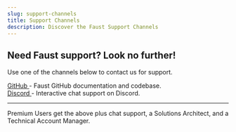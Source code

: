 ```yaml
---
slug: support-channels
title: Support Channels
description: Discover the Faust Support Channels
---
```


## Need Faust support? Look no further!

Use one of the channels below to contact us for support.

<a
  href="https://github.com/wpengine/faustjs"
  rel="noopener noreferrer"
  target="_blank">
  GitHub
</a> - Faust GitHub documentation and codebase. <br />
<a
  href="https://discord.gg/J2khkF9XYK"
  rel="noopener noreferrer"
  target="_blank">
  Discord
</a> - Interactive chat support on Discord.

---

Premium Users get the above plus chat support, a Solutions Architect, and a Technical Account Manager.
